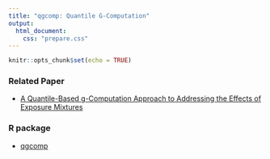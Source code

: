 ```yaml
---
title: "qgcomp: Quantile G-Computation"
output: 
  html_document:
    css: "prepare.css"
---
```


```r
knitr::opts_chunk$set(echo = TRUE)
```

### Related Paper

-   [A Quantile-Based g-Computation Approach to Addressing the Effects of Exposure Mixtures](https://pubmed.ncbi.nlm.nih.gov/32255670/)


### R package

-   [qgcomp](https://cran.r-project.org/web/packages/qgcomp/vignettes/qgcomp-vignette.html)

